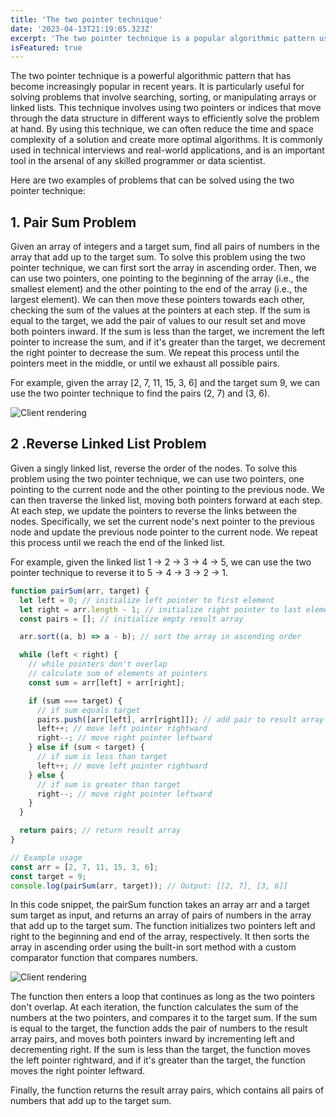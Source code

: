 ```yaml
---
title: 'The two pointer technique'
date: '2023-04-13T21:19:05.323Z'
excerpt: 'The two pointer technique is a popular algorithmic pattern used to solve a wide range of problems, particularly those that involve searching, sorting, or manipulating arrays or linked lists.'
isFeatured: true
---
```


The two pointer technique is a powerful algorithmic pattern that has become increasingly popular in recent years. It is particularly useful for solving problems that involve searching, sorting, or manipulating arrays or linked lists. This technique involves using two pointers or indices that move through the data structure in different ways to efficiently solve the problem at hand. By using this technique, we can often reduce the time and space complexity of a solution and create more optimal algorithms. It is commonly used in technical interviews and real-world applications, and is an important tool in the arsenal of any skilled programmer or data scientist.

Here are two examples of problems that can be solved using the two pointer technique:

## 1. Pair Sum Problem

Given an array of integers and a target sum, find all pairs of numbers in the array that add up to the target sum.
To solve this problem using the two pointer technique, we can first sort the array in ascending order. Then, we can use two pointers, one pointing to the beginning of the array (i.e., the smallest element) and the other pointing to the end of the array (i.e., the largest element). We can then move these pointers towards each other, checking the sum of the values at the pointers at each step. If the sum is equal to the target, we add the pair of values to our result set and move both pointers inward. If the sum is less than the target, we increment the left pointer to increase the sum, and if it's greater than the target, we decrement the right pointer to decrease the sum. We repeat this process until the pointers meet in the middle, or until we exhaust all possible pairs.

For example, given the array [2, 7, 11, 15, 3, 6] and the target sum 9, we can use the two pointer technique to find the pairs (2, 7) and (3, 6).

![Client rendering](/images/posts/react-suspense/client-rendering.png)

## 2 .Reverse Linked List Problem

Given a singly linked list, reverse the order of the nodes.
To solve this problem using the two pointer technique, we can use two pointers, one pointing to the current node and the other pointing to the previous node. We can then traverse the linked list, moving both pointers forward at each step. At each step, we update the pointers to reverse the links between the nodes. Specifically, we set the current node's next pointer to the previous node and update the previous node pointer to the current node. We repeat this process until we reach the end of the linked list.

For example, given the linked list 1 -> 2 -> 3 -> 4 -> 5, we can use the two pointer technique to reverse it to 5 -> 4 -> 3 -> 2 -> 1.

```js
function pairSum(arr, target) {
  let left = 0; // initialize left pointer to first element
  let right = arr.length - 1; // initialize right pointer to last element
  const pairs = []; // initialize empty result array

  arr.sort((a, b) => a - b); // sort the array in ascending order

  while (left < right) {
    // while pointers don't overlap
    // calculate sum of elements at pointers
    const sum = arr[left] + arr[right];

    if (sum === target) {
      // if sum equals target
      pairs.push([arr[left], arr[right]]); // add pair to result array
      left++; // move left pointer rightward
      right--; // move right pointer leftward
    } else if (sum < target) {
      // if sum is less than target
      left++; // move left pointer rightward
    } else {
      // if sum is greater than target
      right--; // move right pointer leftward
    }
  }

  return pairs; // return result array
}

// Example usage
const arr = [2, 7, 11, 15, 3, 6];
const target = 9;
console.log(pairSum(arr, target)); // Output: [[2, 7], [3, 6]]
```

In this code snippet, the pairSum function takes an array arr and a target sum target as input, and returns an array of pairs of numbers in the array that add up to the target sum. The function initializes two pointers left and right to the beginning and end of the array, respectively. It then sorts the array in ascending order using the built-in sort method with a custom comparator function that compares numbers.

![Client rendering](/images/posts/react-suspense/ezgif.com-crop.gif)

The function then enters a loop that continues as long as the two pointers don't overlap. At each iteration, the function calculates the sum of the numbers at the two pointers, and compares it to the target sum. If the sum is equal to the target, the function adds the pair of numbers to the result array pairs, and moves both pointers inward by incrementing left and decrementing right. If the sum is less than the target, the function moves the left pointer rightward, and if it's greater than the target, the function moves the right pointer leftward.

Finally, the function returns the result array pairs, which contains all pairs of numbers that add up to the target sum.
